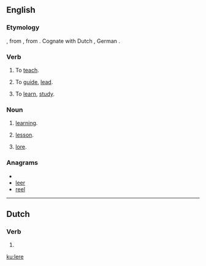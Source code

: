 ==English==

===Etymology===
{{etyl|ang|en}} {{term|læran|lǣran|lang=ang}}, from {{proto|Germanic|laizjan|lang=en}}, from {{proto|Germanic|laizā|lore|lang=en|title=}}.  Cognate with Dutch {{term|leeren|lang=nl}}, German {{term|lehren|lang=de}}.

===Verb===
{{en-verb|ler|es}}

# {{obsolete}} To [[teach]].
# {{obsolete}} To [[guide]], [[lead]].
# {{obsolete}} To [[learn]], [[study]].

===Noun===
{{en-noun}}

# {{obsolete}} [[learning]].
# {{obsolete}} [[lesson]].
# {{obsolete}} [[lore]].

===Anagrams===
* {{alphagram|eelr}}
* [[leer#English|leer]]
* [[reel#English|reel]]

----

==Dutch==

===Verb===
{{infl|nl}}

# {{nl-verb-form|n=sg|t=pres|m=subj|leren}}

[[ku:lere]]